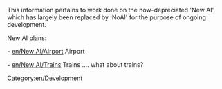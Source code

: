 {{en/Warning|The New AI in OpenTTD is DEAD. It is no longer on active development. If you want to pick it up again, feel free and have a look at [[en/Development/Script/Main Page]]. Note, however, that NoAI branch is active, and is developing new OpenTTD AIs using Squirrel.}}


This information pertains to work done on the now-depreciated 'New AI', which has largely been replaced by 'NoAI' for the purpose of ongoing development. 

New AI plans:

- [[en/New AI/Airport]] Airport

- [[en/New AI/Trains]] Trains .... what about trains?

[[Category:en/Development]]